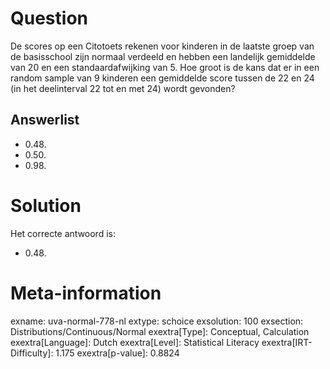Question
========

De scores op een Citotoets rekenen voor kinderen in de laatste groep van
de basisschool zijn normaal verdeeld en hebben een landelijk gemiddelde
van 20 en een standaardafwijking van 5. Hoe groot is de kans dat er in
een random sample van 9 kinderen een gemiddelde score tussen de 22 en 24
(in het deelinterval 22 tot en met 24) wordt gevonden?


Answerlist
----------

* 0.48.
* 0.50.
* 0.98.

Solution
========

Het correcte antwoord is: 

* 0.48.

Meta-information
================
exname: uva-normal-778-nl
extype: schoice
exsolution: 100
exsection: Distributions/Continuous/Normal
exextra[Type]: Conceptual, Calculation
exextra[Language]: Dutch
exextra[Level]: Statistical Literacy
exextra[IRT-Difficulty]: 1.175
exextra[p-value]: 0.8824
